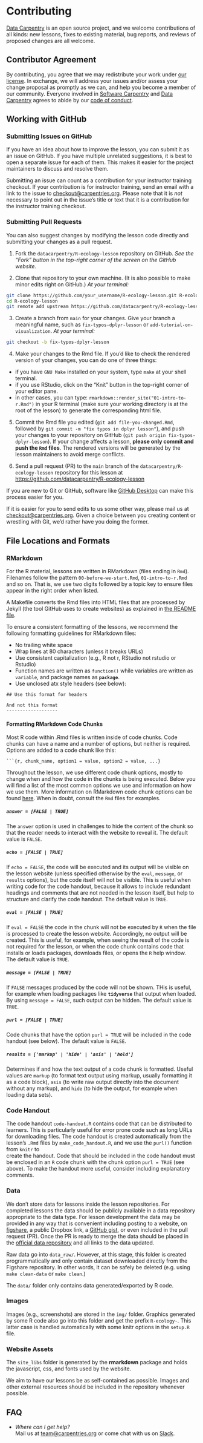 # Contributing

[Data Carpentry](https://datacarpentry.org) is an open source project, and we
welcome contributions of all kinds: new lessons, fixes to existing material, bug
reports, and reviews of proposed changes are all welcome.

## Contributor Agreement

By contributing, you agree that we may redistribute your work
under [our license](https://datacarpentry.org/R-ecology-lesson/LICENSE.html).
In exchange, we will address your issues and/or assess your change proposal as
promptly as we can, and help you become a member of our community.  Everyone
involved in [Software Carpentry](https://software-carpentry.org)
and [Data Carpentry](https://datacarpentry.org) agrees to abide by
our
[code of conduct](https://datacarpentry.org/R-ecology-lesson/CONDUCT.html).

## Working with GitHub

### Submitting Issues on GitHub

If you have an idea about how to improve the lesson, you can submit it as an
issue on GitHub. If you have multiple unrelated suggestions, it is best to
open a separate issue for each of them. This makes it easier for the project
maintainers to discuss and resolve them.

Submitting an issue can count as a contribution
for your instructor training checkout. If your contribution is for instructor
training, send an email with a link to the issue to
[checkout@carpentries.org](mailto:checkout@carpentries.org).
Please note that it is *not* necessary to point out in the issue's title or text
that it is a contribution for the instructor training checkout.

### Submitting Pull Requests

You can also suggest changes by modifying the lesson code directly and submitting
your changes as a pull request.

1. Fork the `datacarpentry/R-ecology-lesson` repository on GitHub.  *See the
  "Fork" button in the top-right corner of the screen on the GitHub website.*

2. Clone that repository to your own machine. (It is also possible
  to make minor edits right on GitHub.) *At your terminal:*
  
  ```bash
  git clone https://github.com/your_username/R-ecology-lesson.git R-ecology-lesson
  cd R-ecology-lesson
  git remote add upstream https://github.com/datacarpentry/R-ecology-lesson.git
  ```

3. Create a branch from `main` for your changes.
  Give your branch a meaningful name,
  such as `fix-typos-dplyr-lesson`
  or `add-tutorial-on-visualization`. *At your terminal:*
  
  ```bash
  git checkout -b fix-typos-dplyr-lesson
  ```

4. Make your changes to the Rmd file. If you'd like to check the rendered
  version of your changes, you can do one of three things:
  
  - if you have `GNU Make` installed on your system, type `make` at your shell
    terminal.
  - if you use RStudio, click on the "Knit" button in the top-right corner of
    your editor pane.
  - in other cases, you can type:
    `rmarkdown::render_site("01-intro-to-r.Rmd")` in your R terminal (make
    sure your working directory is at the root of the lesson) to generate the
    corresponding html file.

5. Commit the Rmd file you edited (`git add file-you-changed.Rmd`, followed by
  `git commit -m "fix typos in dplyr lesson"`), and push your changes to your
  repository on GitHub (`git push origin fix-typos-dplyr-lesson`).  If your
  change affects a lesson, **please only commit and push the `Rmd`
  files**. The rendered versions will be generated by the lesson maintainers
  to avoid merge conflicts.

6. Send a pull request (PR) to the `main` branch of the
  `datacarpentry/R-ecology-lesson` repository for this lesson at
  [https://github.com/datacarpentry/R-ecology-lesson](https://github.com/datacarpentry/R-ecology-lesson)

If you are new to Git or GitHub, software like
[GitHub Desktop](https://desktop.github.com/) can make this process easier for
you.

If it is easier for you to send edits to us some other way, please
mail us at [checkout@carpentries.org](mailto:checkout@carpentries.org).
Given a choice between you creating content or wrestling with Git,
we'd rather have you doing the former.

## File Locations and Formats

### RMarkdown

For the R material, lessons are written in RMarkdown (files ending in
`Rmd`). Filenames follow the pattern `00-before-we-start.Rmd`,
`01-intro-to-r.Rmd` and so on. That is, we use two digits followed
by a topic key to ensure files appear in the right order when listed.

A Makefile converts the Rmd files into HTML files that are
processed by Jekyll (the tool GitHub uses to create websites) as
explained in [the README file](https://github.com/datacarpentry/R-ecology-lesson#readme).

To ensure a consistent formatting of the lessons, we recommend the
following formatting guidelines for RMarkdown files:

- No trailing white space
- Wrap lines at 80 characters (unless it breaks URLs)
- Use consistent capitalization (e.g., R not r, RStudio not rstudio
  or Rstudio)
- Function names are written as `function()` while variables are
  written as `variable`, and package names as **`package`**.
- Use unclosed atx style headers (see below):

```
## Use this format for headers

And not this format
-------------------
```

#### Formatting RMarkdown Code Chunks

Most R code within .Rmd files is written inside of code chunks.
Code chunks can have a name and a number of options, but neither is
required. Options are added to a code chunk like this:

```` ```{r, chunk_name, option1 = value, option2 = value, ...}````

Throughout the lesson, we use different code chunk options, mostly
to change when and how the code in the chunks is being executed.
Below you will find a list of the most common options we use and
information on how we use them.
More information on RMarkdown code chunk options
can be found [here](https://yihui.org/knitr/options). When in doubt,
consult the `Rmd` files for examples.

##### `answer = [FALSE | TRUE]`

The `answer` option is used in challenges to hide the content of the chunk
so that the reader needs to interact with the website to reveal it.
The default value is `FALSE`.

##### `echo = [FALSE | TRUE]`

If `echo = FALSE`, the code will be executed and its output will be visible
on the lesson website (unless specified otherwise by the `eval`, `message`,
or `results` options), but the code itself will not be visible.
This is useful when writing code for the code handout, because it allows to
include redundant headings and comments that are not needed in the
lesson itself, but help to structure and clarify the code handout.
The default value is `TRUE`.

##### `eval = [FALSE | TRUE]`

If `eval = FALSE` the code in the chunk will not be executed by `R` when
the file is processed to create the lesson website. Accordingly, no output
will be created.
This is useful, for example, when seeing the result of the code is not
required for the lesson, or when the code chunk contains code that installs
or loads packages, downloads files, or opens the `R` help window.
The default value is `TRUE`.

##### `message = [FALSE | TRUE]`

If `FALSE` messages produced by the code will not be shown.
THis is useful, for example when loading packages like **`tidyverse`** that
output when loaded. By using `message = FALSE`, such output can be hidden.
The default value is `TRUE`.

##### `purl = [FALSE | TRUE]`

Code chunks that have the option `purl = TRUE` will be included in the
code handout (see below). The default value is `FALSE`.

##### `results = ['markup' | 'hide' | 'asis' | 'hold']`

Determines if and how the text output of a code chunk is formatted.
Useful values are `markup` (to format text output using markup, usually
formatting it as a code block), `asis` (to write  raw output directly
into the document without any markup), and `hide` (to hide the output,
for example when loading data sets).

### Code Handout

The code handout `code-handout.R` contains code that can be distributed
to learners.
This is particularly useful for error prone code such as long URLs for
downloading files.
The code handout is created automatically from the lesson's `.Rmd` files
by `make_code_handout.R`, and we use the `purl()` function from `knitr` to  
create the handout.
Code that should be included in the code handout must be enclosed in an
`R` code chunk with the chunk option `purl = TRUE` (see above).
To make the handout more useful, consider including explanatory comments.

### Data

We don't store data for lessons inside the lesson repositories. For
completed lessons the data should be publicly available in a data
repository appropriate to the data type. For lesson development the
data may be provided in any way that is convenient including
posting to a website, on [figshare](https://figshare.com/), a public
Dropbox link, a [GitHub gist](https://gist.github.com), or even
included in the pull request (PR). Once the PR is ready to merge the data should
be placed in the [official data repository](https://doi.org/10.6084/m9.figshare.1314459.v5)
and all links to the data updated.

Raw data go into `data_raw/`. However, at this stage, this folder is
created programmatically and only contain dataset downloaded directly
from the Figshare repository. In other words, it can be safely be
deleted (e.g. using `make clean-data` or `make clean`.)

The `data/` folder only contains data generated/exported by R
code.

### Images

Images (e.g., screenshots) are stored in the `img/` folder. Graphics
generated by some R code also go into this folder and get the prefix
`R-ecology-`. This latter case is handled automatically with some
knitr options in the `setup.R` file.

### Website Assets

The `site_libs` folder is generated by the **rmarkdown** package and
holds the javascript, css, and fonts used by the website.

We aim to have our lessons be as self-contained as possible. Images and
other external resources should be included in the repository whenever possible.

## FAQ

- *Where can I get help?*
  <br/>
  Mail us at [team@carpentries.org](mailto:team@carpentriesorg)
  or come chat with us on [Slack](https://slack-invite.carpentries.org/).



